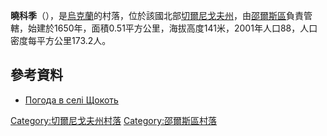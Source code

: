 {{coord|51|41|1|N|32|1|47|E|scale:100000|display=title}}

'''曉科季'''（{{lang-uk|Щокоть}}），是[[烏克蘭|烏克蘭]]的村落，位於該國北部[[切爾尼戈夫州|切爾尼戈夫州]]，由[[邵爾斯區|邵爾斯區]]負責管轄，始建於1650年，面積0.51平方公里，海拔高度141米，2001年人口88，人口密度每平方公里173.2人。

==參考資料==
* [http://weather.in.ua/ua/chernigovskaja/29277 Погода в селі Щокоть] {{Wayback|url=http://weather.in.ua/ua/chernigovskaja/29277 |date=20160305094905 }}

[[Category:切爾尼戈夫州村落|Category:切爾尼戈夫州村落]]
[[Category:邵爾斯區村落|Category:邵爾斯區村落]]


{{Chernihiv-geo-stub}}